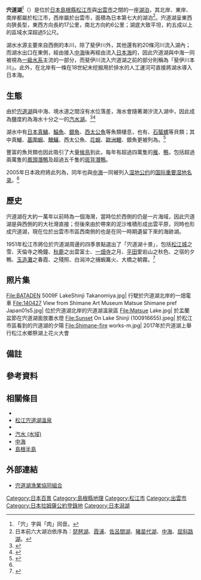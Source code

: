 {{Infobox lake
| name               = 宍道湖
| image              = 17 Yomeshimachō, Matsue-shi, Shimane-ken 690-0047, Japan - panoramio.jpg
| caption            = 在松江市區旁的宍道湖
| location           = [[日本|日本]][[島根縣|島根縣]]
| coords             = {{Coord|35|27|N|132|58|E|region:JP-32_type:waterbody|display=inline,title}}
| type               = [[海跡湖|海跡湖]]
| inflow             = {{Tsl|ja|斐伊川}}
| outflow            = {{Tsl|ja|大橋川}}
| catchment          = 
| basin_countries    = {{JPN}}
| length             = 17 km
| width              = 6 km
| area               = 79.1 km²<ref name="Profile">{{Cite web| url=https://www.pref.shimane.lg.jp/infra/kankyo/kankyo/shinjiko_nakaumi/gaiyou.html| title=宍道湖・中海の概要| publisher=島根縣政府環境政策課宍道湖・中海對策推進室| language=ja| accessdate=2020-02-23| archive-date=2020-02-23| archive-url=https://web.archive.org/web/20200223082408/https://www.pref.shimane.lg.jp/infra/kankyo/kankyo/shinjiko_nakaumi/gaiyou.html| dead-url=no}}</ref>
| depth              = 4.5 m<ref name="Profile"/>
| max-depth          = 6.0 m<ref name="Profile"/>
| volume             = 3.6億 m³<ref name="Profile"/>
| residence_time     = 0.3 年<ref name="Profile"/>
| shore              = 47 km<ref name="Profile"/>
| elevation          = 0 m
| frozen             = 
| islands            = 
| cities             = 
| reference          = 
}}

'''宍道湖'''<ref group="註">「宍」字與「肉」同音。</ref>（{{jpn|j=宍道湖|hg=しんじこ|rm=Shinjiko}}）是位於[[日本|日本]][[島根縣|島根縣]][[松江市|松江市]]與[[出雲市|出雲市]]之間的一座[[湖泊|湖泊]]，其北岸、東岸、南岸都屬於松江市，西岸屬於出雲市，面積為日本第七大的湖泊<ref group="註">日本前六大湖泊依序為：[[琵琶湖|琵琶湖]]、[[霞浦_(湖泊)|霞浦]]、[[佐呂間湖|佐呂間湖]]、[[豬苗代湖|豬苗代湖]]、[[中海|中海]]、[[屈斜路湖|屈斜路湖]]。</ref>。宍道湖呈東西向狹長型，東西方向長約17公里，南北方向約6公里；湖底大致平坦，約五成以上的區域水深超過5公尺。

湖水水源主要來自西側的{{Tsl|ja|斐伊川}}本川，除了斐伊川外，其他還有約20條河川流入湖內；而湖水出口在東側，經由{{Tsl|ja|大橋川}}接入[[中海|中海]]後再經由{{Tsl|ja|境水道}}流入[[日本海|日本海]]的{{Tsl|ja|美保湾|美保灣}}，因此宍道湖與中海一同被視為[[一級水系|一級水系]]{{Tsl|ja|斐伊川}}主流的一部分，而斐伊川流入宍道湖之前的部分則稱為「斐伊川本川」。此外，在北岸有一條在18世紀末挖掘用於排水的人工運河{{Tsl|ja|佐陀川}}可直接將湖水導入日本海。

== 生態 ==

由於[[宍道湖|宍道湖]]與中海、境水道之間沒有水位落差，海水會隨著潮汐流入湖中，因此成為鹽度約為海水十分之一的[[汽水_(水域)|汽水湖]]。<ref name="Ramsarpanel">{{Cite web| url=https://www.pref.shimane.lg.jp/infra/kankyo/kankyo/shinjiko_nakaumi/ramsar/pamphlets/ramsarpanel.data/ramsarpanel.pdf| title=「宍道湖・中海」ラムサール条約啓発パネル| publisher=島根縣政府環境政策課宍道湖・中海對策推進室| language=ja| accessdate=2020-02-23| archive-date=2020-02-23| archive-url=https://web.archive.org/web/20200223082411/https://www.pref.shimane.lg.jp/infra/kankyo/kankyo/shinjiko_nakaumi/ramsar/pamphlets/ramsarpanel.data/ramsarpanel.pdf| dead-url=no}}</ref><ref>{{Cite web| url=http://www.cgr.mlit.go.jp/izumokasen/jimusho/suikei-iji-kanri/files/ijikannri-keikaku.pdf| title=斐伊川水系河川維持管理計画| publisher=国土交通省 中国地方整備局 出雲河川事務所| date=2012-03| language=ja| accessdate=2020-02-23| archive-date=2016-03-05| archive-url=https://web.archive.org/web/20160305230909/http://www.cgr.mlit.go.jp/izumokasen/jimusho/suikei-iji-kanri/files/ijikannri-keikaku.pdf| dead-url=no}}</ref>

湖水中有[[日本真鱸|日本真鱸]]、[[鯔魚|鯔魚]]、[[銀魚|銀魚]]、[[西太公魚|西太公魚]]等魚類棲息，也有{{Tsl|ja|ヤマトシジミ_(貝)|大和蜆}}、[[石蜑螺|石蜑螺]]等貝類；其中真鱸、[[基圍蝦|基圍蝦]]、[[鰻鱺|鰻鱺]]、西太公魚、[[花蜆|花蜆]]、[[歐洲鯉|歐洲鯉]]、銀魚更被列為{{Tsl|ja|宍道湖七珍}}。<Ref>
{{Cite news| url=https://news.mynavi.jp/article/20130508-a057/| title=島根県民が「相撲足腰」ととなえる7つの珍味が、宍道湖にはある!| date=2013-05-08| work=マイナビニュース| language=ja| accessdate=2020-02-24| archive-date=2020-02-24| archive-url=https://web.archive.org/web/20200224021927/https://news.mynavi.jp/article/20130508-a057/| dead-url=no}}
</ref>

豐富的魚貝類也因此吸引了大量[[候鳥|候鳥]]到此，每年有超過四萬隻的[[雁屬|雁]]、[[鴨|鴨]]，包括超過兩萬隻的[[鳳頭潛鴨|鳳頭潛鴨]]及超過五千隻的[[斑背潛鴨|斑背潛鴨]]。

2005年日本政府將此列為{{Tsl|ja|鳥獣保護区|鳥獸保護區}}，同年也與[[中海|中海]]一同被列入[[湿地公约|湿地公约]]的[[国际重要湿地名录|国际重要湿地名录]]。<ref name="Ramsarpanel"/>

== 歷史 ==

宍道湖在大約一萬年以前時為一個海灣，當時位於西側的{{Tsl|ja|出雲平野|出雲平原}}仍是一片海域，因此宍道湖是與西側的的大社灣直接；但後來由於{{Tsl|ja|斐伊川}}帶來的泥沙堆積形成出雲平原，同時也形成宍道湖，現在位於出雲市市區西南側的{{Tsl|ja|神西湖}}也是在同一時期遺留下來的海跡湖。

1951年松江市將位於宍道湖周邊的四季景點選出了「宍道湖十景」，包括[[松江城|松江城]]之雪、天倫寺之晩鐘、[[秋鹿郡|秋鹿]]之出雲富士、[[一畑寺|一畑寺]]之月、[[平田市|平田]]愛宕山之秋色、{{Tsl|ja|宍道町|宍道町|宍道}}之宿的夕鴨、[[玉造温泉|玉造灘]]之春霞、{{Tsl|ja|嫁ヶ島|嫁島}}之殘照、白潟沖之捕蝦篝火、大橋之朝霧。<ref>{{Cite magazine| url=https://www.city.matsue.shimane.jp/jumin/shisei/kouhou/shihou_matsue/2701/ohashi.htm| title=大橋川の利活用をみんなで考えよう| magazine=市報松江| date=2015-01| issue=118| publisher=松江市政府| language=ja| accessdate=2020-02-24| archive-date=2020-02-24| archive-url=https://web.archive.org/web/20200224021929/https://www.city.matsue.shimane.jp/jumin/shisei/kouhou/shihou_matsue/2701/ohashi.htm| dead-url=no}}</ref>

== 照片集 ==

<Gallery widths=200px heights=150px>
File:BATADEN 5009F LakeShinji Takanomiya.jpg| 行駛於宍道湖北岸的一畑電車
File:140427 View from Shimane Art Museum Matsue Shimane pref Japan01s5.jpg| 位於宍道湖北岸的宍道湖溫泉區
File:Matsue Lake.jpg| 於盂蘭盆節在宍道湖面放置水燈
File:Sunset On Lake Shinji (100916655).jpeg| 於松江市區看到的宍道湖的夕陽
File:Shimane-fire works-m.jpg| 2017年於宍道湖上舉行松江水鄉祭湖上花火大會
</Gallery>

== 備註 ==
{{Reflist|group=註}}

== 參考資料 ==
{{Reflist|2}}

== 相關條目 ==
{{Commonscat|Lake Shinji}}

* {{Tsl|ja|宍道湖七珍}}
* [[松江宍道湖溫泉|松江宍道湖溫泉]]
* {{Tsl|ja|斐伊川}}
* [[汽水_(水域)|汽水 (水域)]]
* [[中海|中海]]
* [[島根半島|島根半島]]

== 外部連結 ==

* {{Ja}} [http://shinjiko.jp/ 宍道湖漁業協同組合]{{Wayback|url=http://shinjiko.jp/ |date=20200223085637 }}

{{濕地公約上登錄的日本濕地}}
{{日本湖泊}}
{{Authority control}}

{{DEFAULTSORT:Shinjiko}}
[[Category:日本百景|Category:日本百景]]
[[Category:島根縣地理|Category:島根縣地理]]
[[Category:松江市|Category:松江市]]
[[Category:出雲市|Category:出雲市]]
[[Category:日本拉姆薩公約登錄地|Category:日本拉姆薩公約登錄地]]
[[Category:日本潟湖|Category:日本潟湖]]